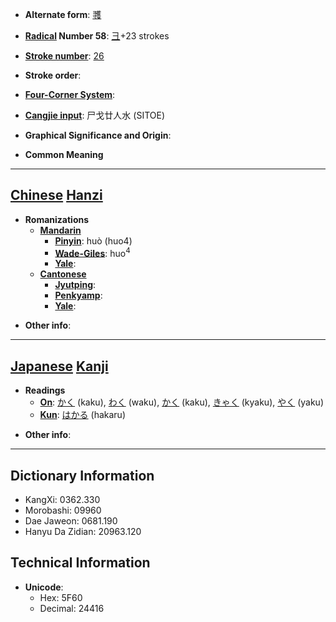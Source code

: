 * '''Alternate form''': [[彟]]

* '''[[Wiktionary:Chinese radical index| Radical]] Number 58''': [[Wiktionary:Chinese radical index 彐|彐]]+23 strokes

* '''[[Wiktionary:Chinese total strokes index|Stroke number]]''': [[Wiktionary:Chinese total strokes index 26|26]]

* '''Stroke order''': 

* '''[[Wiktionary:Chinese four corner index|Four-Corner System]]''': 

* '''[[Wiktionary:Chinese Cangjie index|Cangjie input]]''': 尸戈廿人水 (SITOE)

* '''Graphical Significance and Origin''': 

* '''Common Meaning'''

----

== [[Chinese]] [[Hanzi]] ==

* '''Romanizations'''
** '''[[Mandarin]]'''
*** '''[[Pinyin]]''': huò (huo4)
*** '''[[Wade-Giles]]''': huo<sup>4</sup>
*** '''[[Yale]]''': 
** '''[[Cantonese]]'''
*** '''[[Jyutping]]''':
*** '''[[Penkyamp]]''': 
*** '''[[Yale]]''': 

* '''Other info''': 

----

== [[Japanese]] [[Kanji]] ==

* '''Readings'''
** '''[[On]]''': [[かく]] (kaku), [[わく]] (waku), [[かく]] (kaku), [[きゃく]] (kyaku), [[やく]] (yaku)
** '''[[Kun]]''': [[はかる]] (hakaru)

* '''Other info''':  

----

== Dictionary Information ==

* KangXi: 0362.330
* Morobashi: 09960
* Dae Jaweon: 0681.190
* Hanyu Da Zidian: 20963.120

== Technical Information ==

* '''Unicode''':
** Hex: 5F60
** Decimal: 24416